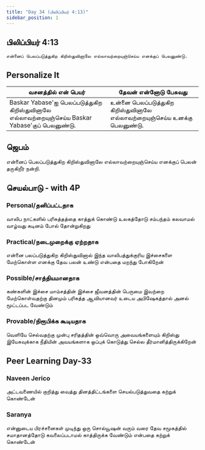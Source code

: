 ```yaml
---
title: "Day 34 (பிலிப்பியர் 4:13)"
sidebar_position: 1
---
```


## பிலிப்பியர் 4:13
`என்னைப் பெலப்படுத்துகிற கிறிஸ்துவினாலே எல்லாவற்றையுஞ்செய்ய எனக்குப் பெலனுண்டு.`

## Personalize It         
| வசனத்தில் என் பெயர்                                                                               | தேவன் என்னோடு பேசுவது                                                                      |
| ------------------------------------------------------------------------------------------------- | ------------------------------------------------------------------------------------------ |
| Baskar Yabase'ஐ பெலப்படுத்துகிற கிறிஸ்துவினாலே எல்லாவற்றையுஞ்செய்ய Baskar Yabase'குப் பெலனுண்டு. | உன்னை பெலப்படுத்துகிற கிறிஸ்துவினாலே எல்லாவற்றையுஞ்செய்ய உனக்கு பெலனுண்டு. |

## ஜெபம்
என்னைப் பெலப்படுத்துகிற கிறிஸ்துவினாலே எல்லாவற்றையுஞ்செய்ய எனக்குப் பெலன் தருகிறீர் நன்றி.

## செயல்பாடு - with 4P
### Personal/தனிப்பட்டதாக
வாலிப நாட்களில் பரிசுத்தத்தை காத்துக் கொண்டு உலகத்தோடு சம்பந்தம் கலவாமல் வாழ்வது கடினம் போல் தோன்றுகிறது

### Practical/நடைமுறைக்கு ஏற்றதாக
என்னை பலப்படுத்துகிற கிறிஸ்துவினால் இந்த வாலிபத்துக்குரிய இச்சைகளை மேற்கொள்ள எனக்கு தேவ பலன் உண்டு என்பதை மறந்து போகிறேன்

### Possible/சாத்தியமானதாக
கண்களின் இச்சை மாம்சத்தின் இச்சை ஜீவனத்தின் பெருமை இவற்றை மேற்கொள்வதற்கு தினமும் பரிசுத்த ஆவியானவர் உடைய அபிஷேகத்தால்  அனல் மூட்டப்பட வேண்டும்

### Provable/நிரூபிக்க கூடியதாக
வெளியே செல்வதற்கு முன்பு சரிதத்தின் ஒவ்வொரு அவையங்களையும் கிறிஸ்து இயேசுவுக்காக நீதியின் அவயங்களாக ஒப்புக் கொடுத்து செல்ல தீர்மானித்திருக்கிறேன்

## Peer Learning Day-33
### Naveen Jerico
அட்டவணையில் குறித்து வைத்து தினத்திட்டங்களை செயல்படுத்துவதை கற்றுக் கொண்டேன்

### Saranya
என்னுடைய பிரச்சனைகள் முடிந்து ஒரு சொல்யூஷன் வரும் வரை தேவ சமூகத்தில் சமாதானத்தோடு கவலைப்படாமல் காத்திருக்க வேண்டும் என்பதை கற்றுக் கொண்டேன்

